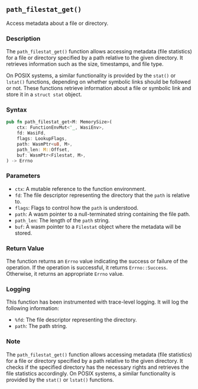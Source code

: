 ## `path_filestat_get()`

Access metadata about a file or directory.

### Description

The `path_filestat_get()` function allows accessing metadata (file statistics) for a file or directory specified by a path relative to the given directory. It retrieves information such as the size, timestamps, and file type.

On POSIX systems, a similar functionality is provided by the `stat()` or `lstat()` functions, depending on whether symbolic links should be followed or not. These functions retrieve information about a file or symbolic link and store it in a `struct stat` object.

### Syntax

```rust
pub fn path_filestat_get<M: MemorySize>(
    ctx: FunctionEnvMut<'_, WasiEnv>,
    fd: WasiFd,
    flags: LookupFlags,
    path: WasmPtr<u8, M>,
    path_len: M::Offset,
    buf: WasmPtr<Filestat, M>,
) -> Errno
```

### Parameters

- `ctx`: A mutable reference to the function environment.
- `fd`: The file descriptor representing the directory that the `path` is relative to.
- `flags`: Flags to control how the `path` is understood.
- `path`: A wasm pointer to a null-terminated string containing the file path.
- `path_len`: The length of the `path` string.
- `buf`: A wasm pointer to a `Filestat` object where the metadata will be stored.

### Return Value

The function returns an `Errno` value indicating the success or failure of the operation. If the operation is successful, it returns `Errno::Success`. Otherwise, it returns an appropriate `Errno` value.

### Logging

This function has been instrumented with trace-level logging. It will log the following information:

- `%fd`: The file descriptor representing the directory.
- `path`: The path string.

### Note

The `path_filestat_get()` function allows accessing metadata (file statistics) for a file or directory specified by a path relative to the given directory. It checks if the specified directory has the necessary rights and retrieves the file statistics accordingly. On POSIX systems, a similar functionality is provided by the `stat()` or `lstat()` functions.
